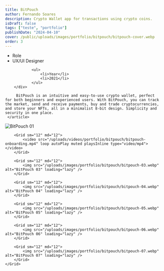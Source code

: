 ```yaml
---
title: BitPouch
author: Fernando Soares
description: Crypto Wallet app for transactions using crypto coins.
isDraft: false
tags: ["teste", "portfolio"]
publishDate: "2024-04-10"
cover: /public/uploads/images/portfolio/bitpouch/bitpouch-cover.webp
order: 3
---
```


<section class="wrap">
    <article class="content-article">
        <div class="work-data">
                <ul>
                    <li>Role</li>
                    <li>UX/UI Designer</li>
                </ul>

                <ul>
                    <li>Year</li>
                    <li>2021</li>
                </ul>
        </div>
        
         BitPouch is an intuitive and easy-to-use crypto wallet, perfect for both beginners and experienced users. With BitPouch, you can track the market, send and receive payments, buy and trade cryptocurrencies, and store your NFTs, all in a minimalist 8-bit design. Simplicity and security in one place.
     </article>
</section>

<section class="wrap-wide">
    <Grid isContainer>
        <Grid sm="12" md="12">
            <img src="/uploads/images/portfolio/bitpouch/bitpouch-01.webp" alt="BitPouch 01" loading="lazy" />
        </Grid>

        <Grid sm="12" md="12">
            <video src="/uploads/videos/portfolio/bitpouch/bitpouch-onboarding.mp4" loop autoPlay muted playsInline type="video/mp4"></video>
        </Grid>

        <Grid sm="12" md="12">
            <img src="/uploads/images/portfolio/bitpouch/bitpouch-03.webp" alt="BitPouch 03" loading="lazy" />
        </Grid>

        <Grid sm="12" md="12">
            <img src="/uploads/images/portfolio/bitpouch/bitpouch-04.webp" alt="BitPouch 04" loading="lazy" />
        </Grid>

        <Grid sm="12" md="12">
            <img src="/uploads/images/portfolio/bitpouch/bitpouch-05.webp" alt="BitPouch 05" loading="lazy" />
        </Grid>

        <Grid sm="12" md="12">
            <img src="/uploads/images/portfolio/bitpouch/bitpouch-06.webp" alt="BitPouch 06" loading="lazy" />
        </Grid>

        <Grid sm="12" md="12">
            <img src="/uploads/images/portfolio/bitpouch/bitpouch-07.webp" alt="BitPouch 07" loading="lazy" />
        </Grid>
    </Grid>
</section>